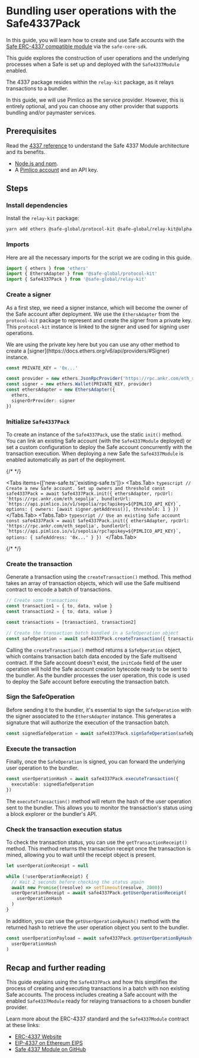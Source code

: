 
# Bundling user operations with the Safe4337Pack

In this guide, you will learn how to create and use Safe accounts with the [Safe ERC-4337 compatible module](https://github.com/safe-global/safe-modules/tree/main/modules/4337/contracts/Safe4337Module.sol) via the `safe-core-sdk`.

This guide explores the construction of user operations and the underlying processes when a Safe is set up and deployed with the `Safe4337Module` enabled.

The 4337 package resides within the `relay-kit` package, as it relays transactions to a bundler.

In this guide, we will use Pimlico as the service provider. However, this is entirely optional, and you can choose any other provider that supports bundling and/or paymaster services.

## Prerequisites

Read the [4337 reference](../../../home/4337-safe) to understand the Safe 4337 Module architecture and its benefits.

- [Node.js and npm](https://docs.npmjs.com/downloading-and-installing-node-js-and-npm).
- A [Pimlico account](https://dashboard.pimlico.io) and an API key.

## Steps

<Steps>

### Install dependencies

Install the `relay-kit` package:

```bash
yarn add ethers @safe-global/protocol-kit @safe-global/relay-kit@alpha
```

### Imports

Here are all the necessary imports for the script we are coding in this guide.

```typescript
import { ethers } from 'ethers'
import { EthersAdapter } from '@safe-global/protocol-kit'
import { Safe4337Pack } from '@safe-global/relay-kit'
```

### Create a signer

As a first step, we need a signer instance, which will become the owner of the Safe account after deployment. We use the `EthersAdapter` from the `protocol-kit` package to represent and create the signer from a private key. This `protocol-kit` instance is linked to the signer and used for signing user operations.

<Callout type="info" emoji="ℹ️">
  We are using the private key here but you can use any other method to create a
  [signer](https://docs.ethers.org/v6/api/providers/#Signer) instance.
</Callout>

```typescript
const PRIVATE_KEY = '0x...'

const provider = new ethers.JsonRpcProvider('https://rpc.ankr.com/eth_sepolia')
const signer = new ethers.Wallet(PRIVATE_KEY, provider)
const ethersAdapter = new EthersAdapter({
  ethers,
  signerOrProvider: signer
})
```

### Initialize `Safe4337Pack`

To create an instance of the `Safe4337Pack`, use the static `init()` method. You can link an existing Safe account (with the `Safe4337Module` deployed) or set a custom configuration to deploy the Safe account concurrently with the transaction execution. When deploying a new Safe the `Safe4337Module` is enabled automatically as part of the deployment.

{/* <!-- vale off --> */}

<Tabs items={['new-safe.ts','existing-safe.ts']}>
  <Tabs.Tab>
    ```typescript
    // Create a new Safe account. Set up owners and threshold
    const safe4337Pack = await Safe4337Pack.init({
      ethersAdapter,
      rpcUrl: 'https://rpc.ankr.com/eth_sepolia',
      bundlerUrl: `https://api.pimlico.io/v1/sepolia/rpc?apikey=${PIMLICO_API_KEY}`,
      options: {
        owners: [await signer.getAddress()],
        threshold: 1
      }
    })
    ```
  </Tabs.Tab>
  <Tabs.Tab>
    ```typescript
    // Use an existing Safe account
    const safe4337Pack = await Safe4337Pack.init({
      ethersAdapter,
      rpcUrl: 'https://rpc.ankr.com/eth_sepolia',
      bundlerUrl: `https://api.pimlico.io/v1/sepolia/rpc?apikey=${PIMLICO_API_KEY}`,
      options: {
        safeAddress: '0x...'
      }
    })
    ```
    </Tabs.Tab>
</Tabs>

{/* <!-- vale on --> */}

### Create the transaction

Generate a transaction using the `createTransaction()` method. This method takes an array of transaction objects, which will use the Safe multisend contract to encode a batch of transactions.

```typescript
// Create some transactions
const transaction1 = { to, data, value }
const transaction2 = { to, data, value }

const transactions = [transaction1, transaction2]

// Create the transaction batch bundled in a SafeOperation object
const safeOperation = await safe4337Pack.createTransaction({ transactions })
```

Calling the `createTransaction()` method returns a `SafeOperation` object, which contains transaction batch data encoded by the Safe multisend contract. If the Safe account doesn't exist, the `initCode` field of the user operation will hold the Safe account creation bytecode ready to be sent to the bundler. As the bundler processes the user operation, this code is used to deploy the Safe account before executing the transaction batch.

### Sign the SafeOperation

Before sending it to the bundler, it's essential to sign the `SafeOperation` with the signer associated to the `EthersAdapter` instance. This generates a signature that will authorize the execution of the transaction batch.

```typescript
const signedSafeOperation = await safe4337Pack.signSafeOperation(safeOperation)
```

### Execute the transaction

Finally, once the `SafeOperation` is signed, you can forward the underlying user operation to the bundler.

```typescript
const userOperationHash = await safe4337Pack.executeTransaction({
  executable: signedSafeOperation
})
```

The `executeTransaction()` method will return the hash of the user operation sent to the bundler. This allows you to monitor the transaction's status using a block explorer or the bundler's API.

### Check the transaction execution status

To check the transaction status, you can use the `getTransactionReceipt()` method. This method returns the transaction receipt once the transaction is mined, allowing you to wait until the receipt object is present.

```typescript
let userOperationReceipt = null

while (!userOperationReceipt) {
  // Wait 2 seconds before checking the status again
  await new Promise((resolve) => setTimeout(resolve, 2000))
  userOperationReceipt = await safe4337Pack.getUserOperationReceipt(
    userOperationHash
  )
}
```

In addition, you can use the `getUserOperationByHash()` method with the returned hash to retrieve the user operation object you sent to the bundler.

```typescript
const userOperationPayload = await safe4337Pack.getUserOperationByHash(
  userOperationHash
)
```

</Steps>

## Recap and further reading

This guide explains using the `Safe4337Pack` and how this simplifies the process of creating and executing transactions in a batch with non existing Safe accounts. The process includes creating a Safe account with the enabled `Safe4337Module` ready for relaying transactions to a chosen bundler provider.

Learn more about the ERC-4337 standard and the `Safe4337Module` contract at these links:

- [ERC-4337 Website](https://www.erc4337.io)
- [EIP-4337 on Ethereum EIPS](https://eips.ethereum.org/EIPS/eip-4337)
- [Safe 4337 Module on GitHub](https://github.com/safe-global/safe-modules/tree/main/modules/4337)
